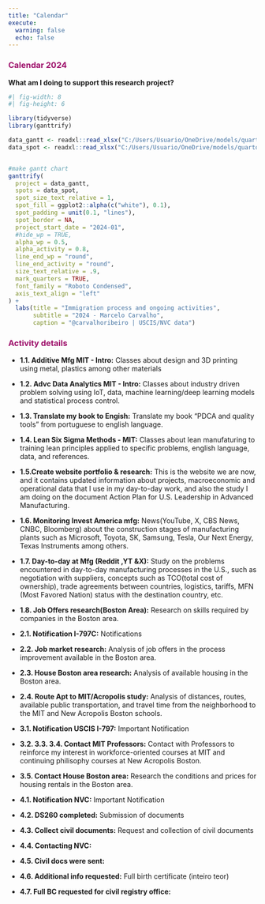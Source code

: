 ```yaml
---
title: "Calendar"
execute: 
  warning: false
  echo: false
---
```


### [Calendar 2024]{style="color: #9D0F6A ;"}

**What am I doing to support this research project?**

```r
#| fig-width: 8
#| fig-height: 6

library(tidyverse)
library(ganttrify)

data_gantt <- readxl::read_xlsx("C:/Users/Usuario/OneDrive/models/quarto_projects/db/gantt_research24.xlsx", sheet = 1)
data_spot <- readxl::read_xlsx("C:/Users/Usuario/OneDrive/models/quarto_projects/db/gantt_research24.xlsx", sheet = 2)


#make gantt chart
ganttrify(
  project = data_gantt,
  spots = data_spot,
  spot_size_text_relative = 1,
  spot_fill = ggplot2::alpha(c("white"), 0.1),
  spot_padding = unit(0.1, "lines"),
  spot_border = NA,
  project_start_date = "2024-01",
  #hide_wp = TRUE,
  alpha_wp = 0.5,
  alpha_activity = 0.8,
  line_end_wp = "round",
  line_end_activity = "round",
  size_text_relative = .9,
  mark_quarters = TRUE,
  font_family = "Roboto Condensed",
  axis_text_align = "left"
) +
  labs(title = "Immigration process and ongoing activities",
       subtitle = "2024 - Marcelo Carvalho",
       caption = "@carvalhoribeiro | USCIS/NVC data")
```

### [Activity details]{style="color: #9D0F6A ;"}

-   **1.1. Additive Mfg MIT - Intro:** Classes about design and 3D printing using metal, plastics among other materials

-   **1.2. Advc Data Analytics MIT - Intro:** Classes about industry driven problem solving using IoT, data, machine learning/deep learning models and statistical process control.

-   **1.3. Translate my book to Engish:** Translate my book "PDCA and quality tools" from portuguese to english language.

-   **1.4. Lean Six Sigma Methods - MIT:** Classes about lean manufaturing to training lean principles applied to specific problems, english language, data, and references.

-   **1.5.Create website portfolio & research:** This is the website we are now, and it contains updated information about projects, macroeconomic and operational data that I use in my day-to-day work, and also the study I am doing on the document Action Plan for U.S. Leadership in Advanced Manufacturing.

-   **1.6. Monitoring Invest America mfg:** News(YouTube, X, CBS News, CNBC, Bloomberg) about the construction stages of manufacturing plants such as Microsoft, Toyota, SK, Samsung, Tesla, Our Next Energy, Texas Instruments among others.

-   **1.7. Day-to-day at Mfg (Reddit ,YT &X):** Study on the problems encountered in day-to-day manufacturing processes in the U.S., such as negotiation with suppliers, concepts such as TCO(total cost of ownership), trade agreements between countries, logistics, tariffs, MFN (Most Favored Nation) status with the destination country, etc.

-   **1.8. Job Offers research(Boston Area):** Research on skills required by companies in the Boston area.

-   **2.1. Notification I-797C:** Notifications

-   **2.2. Job market research:** Analysis of job offers in the process improvement available in the Boston area.

-   **2.3. House Boston area research:** Analysis of available housing in the Boston area.

-   **2.4. Route Apt to MIT/Acropolis study:** Analysis of distances, routes, available public transportation, and travel time from the neighborhood to the MIT and New Acropolis Boston schools.

-   **3.1. Notification USCIS I-797:** Important Notification

-   **3.2. 3.3. 3.4. Contact MIT Professors:** Contact with Professors to reinforce my interest in workforce-oriented courses at MIT and continuing philisophy courses at New Acropolis Boston.

-   **3.5. Contact House Boston area:** Research the conditions and prices for housing rentals in the Boston area.

-   **4.1. Notification NVC:** Important Notification

-   **4.2. DS260 completed:** Submission of documents

-   **4.3. Collect civil documents:** Request and collection of civil documents

-   **4.4. Contacting NVC:**

-   **4.5. Civil docs were sent:**

-   **4.6. Additional info requested:** Full birth certificate (inteiro teor)

-   **4.7. Full BC requested for civil registry office:**

